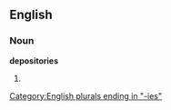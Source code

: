 ==English==

===Noun===
'''depositories'''

# {{plural of|[[depository]]}}

[[Category:English plurals ending in "-ies"]]